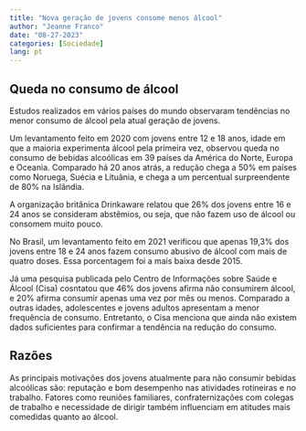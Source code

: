 ---
title: "Nova geração de jovens consome menos álcool"
author: "Jeanne Franco"
date: "08-27-2023"
categories: [Sociedade]
lang: pt
---

## Queda no consumo de álcool

Estudos realizados em vários países do mundo observaram tendências no menor consumo de álcool pela atual geração de jovens.

Um levantamento feito em 2020 com jovens entre 12 e 18 anos, idade em que a maioria experimenta álcool pela primeira vez, observou queda no consumo de bebidas alcoólicas em 39 países da América do Norte, Europa e Oceania. Comparado há 20 anos atrás, a redução chega a 50% em países como Noruega, Suécia e Lituânia, e chega a um percentual surpreendente de 80% na Islândia.

A organização britânica Drinkaware relatou que 26% dos jovens entre 16 e 24 anos se consideram abstêmios, ou seja, que não fazem uso de álcool ou consomem muito pouco.

No Brasil, um levantamento feito em 2021 verificou que apenas 19,3% dos jovens entre 18 e 24 anos fazem consumo abusivo de álcool com mais de quatro doses. Essa porcentagem foi a mais baixa desde 2015.

Já uma pesquisa publicada pelo Centro de Informações sobre Saúde e Álcool (Cisa) cosntatou que 46% dos jovens afirma não consumirem álcool, e 20% afirma consumir apenas uma vez por mês ou menos. Comparado a outras idades, adolescentes e jovens adultos apresentam a menor frequência de consumo. Entretanto, o Cisa menciona que ainda não existem dados suficientes para confirmar a tendência na redução do consumo.

## Razões

As principais motivações dos jovens atualmente para não consumir bebidas alcoólicas são: reputação e bom desempenho nas atividades rotineiras e no trabalho. Fatores como reuniões familiares, confraternizações com colegas de trabalho e necessidade de dirigir também influenciam em atitudes mais comedidas quanto ao álcool.




